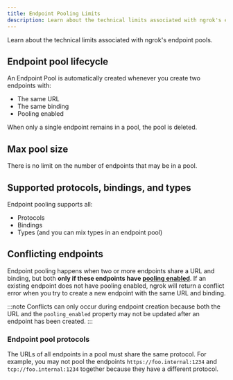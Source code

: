 ```yaml
---
title: Endpoint Pooling Limits
description: Learn about the technical limits associated with ngrok's endpoint pools.
---
```


Learn about the technical limits associated with ngrok's endpoint pools.

## Endpoint pool lifecycle

An Endpoint Pool is automatically created whenever you create two endpoints with:

- The same URL
- The same binding
- Pooling enabled

When only a single endpoint remains in a pool, the pool is deleted.

## Max pool size

There is no limit on the number of endpoints that may be in a pool.

## Supported protocols, bindings, and types

Endpoint pooling supports all:

- Protocols
- Bindings
- Types (and you can mix types in an endpoint pool)

## Conflicting endpoints

Endpoint pooling happens when two or more endpoints share a URL and binding, but both **only if these endpoints have [pooling enabled](/universal-gatway/pooling/#enabling-pooling)**. If an existing endpoint does not have pooling enabled, ngrok will return a conflict error when you try to create a new endpoint with the same URL and binding.

:::note
Conflicts can only occur during endpoint creation because both the URL and the `pooling_enabled` property may not be updated after an endpoint has been created.
:::

### Endpoint pool protocols

The URLs of all endpoints in a pool must share the same protocol. For example, you may not pool the endpoints `https://foo.internal:1234` and
`tcp://foo.internal:1234` together because they have a different protocol.
